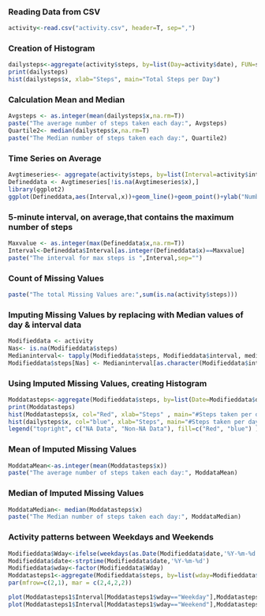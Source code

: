 
### Reading Data from CSV
```{r}
activity<-read.csv("activity.csv", header=T, sep=",")

```

### Creation of Histogram
```{r}
dailysteps<-aggregate(activity$steps, by=list(Day=activity$date), FUN=sum)
print(dailysteps)
hist(dailysteps$x, xlab="Steps", main="Total Steps per Day")

```

### Calculation Mean and Median
```{r}
Avgsteps <- as.integer(mean(dailysteps$x,na.rm=T))
paste("The average number of steps taken each day:", Avgsteps)
Quartile2<- median(dailysteps$x,na.rm=T)
paste("The Median number of steps taken each day:", Quartile2)
```

### Time Series on Average

```{r}
Avgtimeseries<- aggregate(activity$steps, by=list(Interval=activity$interval), FUN=mean, na.rm=T)
Defineddata <- Avgtimeseries[!is.na(Avgtimeseries$x),]
library(ggplot2)
ggplot(Defineddata,aes(Interval,x))+geom_line()+geom_point()+ylab("Number of steps")+ggtitle("Average steps per interval")
```

### 5-minute interval, on average,that contains the maximum number of steps

```{r}
Maxvalue <- as.integer(max(Defineddata$x,na.rm=T))
Interval<-Defineddata$Interval[as.integer(Defineddata$x)==Maxvalue]
paste("The interval for max steps is ",Interval,sep="")
```
### Count of Missing Values
```{r}
paste("The total Missing Values are:",sum(is.na(activity$steps)))
```
### Imputing Missing Values by replacing with Median values of day & interval data

```{r}
Modifieddata <- activity
Nas<- is.na(Modifieddata$steps)
Medianinterval<- tapply(Modifieddata$steps, Modifieddata$interval, median, na.rm=TRUE, simplify = TRUE)
Modifieddata$steps[Nas] <- Medianinterval[as.character(Modifieddata$interval[Nas])]
```

### Using Imputed Missing Values, creating Histogram

```{r}
Moddatasteps<-aggregate(Modifieddata$steps, by=list(Date=Modifieddata$date), FUN=sum)
print(Moddatasteps)
hist(Moddatasteps$x, col="Red", xlab="Steps" , main="#Steps taken per day")
hist(dailysteps$x, col="blue", xlab="Steps", main="#Steps taken per day", add=T)
legend("topright", c("NA Data", "Non-NA Data"), fill=c("Red", "blue") )
```

### Mean of Imputed Missing Values
``` {r}
ModdataMean<-as.integer(mean(Moddatasteps$x))
paste("The average number of steps taken each day:", ModdataMean)
```
### Median of Imputed Missing Values

``` {r}
ModdataMedian<- median(Moddatasteps$x)
paste("The Median number of steps taken each day:", ModdataMedian)
```

### Activity patterns between Weekdays and Weekends

``` {r}
Modifieddata$Wday<-ifelse(weekdays(as.Date(Modifieddata$date,'%Y-%m-%d'))=="Saturday" | weekdays(as.Date(Modifieddata$date,'%Y-%m-%d'))=="Sunday","Weekend","Weekday")
Modifieddata$date<-strptime(Modifieddata$date,'%Y-%m-%d')
Modifieddata$wday<-factor(Modifieddata$Wday)
Moddatasteps1<-aggregate(Modifieddata$steps, by=list(wday=Modifieddata$wday, Interval = Modifieddata$interval), FUN=mean)
par(mfrow=c(2,1), mar = c(2,4,2,2))

plot(Moddatasteps1$Interval[Moddatasteps1$wday=="Weekday"],Moddatasteps1$x[Moddatasteps1$wday=="Weekday"], xlab="Interval", ylab="Steps per Interval", main="Weekday Interval by Steps",type="l",col="green")
plot(Moddatasteps1$Interval[Moddatasteps1$wday=="Weekend"],Moddatasteps1$x[Moddatasteps1$wday=="Weekend"], xlab="Interval", ylab="Steps per Interval", main="Weekend Interval by Steps",type="l",col="red")
```






